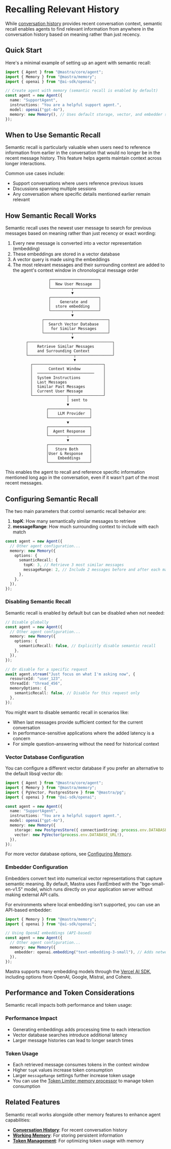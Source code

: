 # Recalling Relevant History

While [conversation history](./last-messages.mdx) provides recent conversation context, semantic recall enables agents to find relevant information from anywhere in the conversation history based on meaning rather than just recency.

## Quick Start

Here's a minimal example of setting up an agent with semantic recall:

```typescript
import { Agent } from "@mastra/core/agent";
import { Memory } from "@mastra/memory";
import { openai } from "@ai-sdk/openai";

// Create agent with memory (semantic recall is enabled by default)
const agent = new Agent({
  name: "SupportAgent",
  instructions: "You are a helpful support agent.",
  model: openai("gpt-4o"),
  memory: new Memory(), // Uses default storage, vector, and embedder settings with semantic recall enabled by default
});
```

## When to Use Semantic Recall

Semantic recall is particularly valuable when users need to reference information from earlier in the conversation that would no longer be in the recent message history. This feature helps agents maintain context across longer interactions.

Common use cases include:

- Support conversations where users reference previous issues
- Discussions spanning multiple sessions
- Any conversation where specific details mentioned earlier remain relevant

## How Semantic Recall Works

Semantic recall uses the newest user message to search for previous messages based on meaning rather than just recency or exact wording:

1. Every new message is converted into a vector representation (embedding)
2. These embeddings are stored in a vector database
3. A vector query is made using the embeddings
4. The most relevant messages and their surrounding context are added to the agent's context window in chronological message order

```text
                   ┌─────────────────────┐
                   │  New User Message   │
                   └─────────┬───────────┘
                             ▼
                   ┌─────────────────────┐
                   │    Generate and     │
                   │  store embedding    │
                   └─────────┬───────────┘
                             ▼
                ┌────────────────────────────┐
                │  Search Vector Database    │
                │   for Similar Messages     │
                └────────────┬───────────────┘
                             ▼
         ┌─────────────────────────────────────┐
         │    Retrieve Similar Messages        │
         │    and Surrounding Context          │
         └────────────────────┬────────────────┘
                              ▼
           ┌───────────────────────────────┐
           │       Context Window          │
           │  ─────────────────────────    │
           │  System Instructions          │
           │  Last Messages                │
           │  Similar Past Messages        │
           │  Current User Message         │
           └───────────────┬───────────────┘
                           │ sent to
                           ▼
                  ┌──────────────────┐
                  │    LLM Provider  │
                  └──────────────────┘
                           ▼
                  ┌──────────────────┐
                  │  Agent Response  │
                  └────────┬─────────┘
                           ▼
                  ┌──────────────────┐
                  │   Store Both     │
                  │User & Response   │
                  │    Embeddings    │
                  └──────────────────┘
```

This enables the agent to recall and reference specific information mentioned long ago in the conversation, even if it wasn't part of the most recent messages.

## Configuring Semantic Recall

The two main parameters that control semantic recall behavior are:

1. **topK**: How many semantically similar messages to retrieve
2. **messageRange**: How much surrounding context to include with each match

```typescript
const agent = new Agent({
  // Other agent configuration...
  memory: new Memory({
    options: {
      semanticRecall: {
        topK: 3, // Retrieve 3 most similar messages
        messageRange: 2, // Include 2 messages before and after each match
      },
    },
  }),
});
```

### Disabling Semantic Recall

Semantic recall is enabled by default but can be disabled when not needed:

```typescript
// Disable globally
const agent = new Agent({
  // Other agent configuration...
  memory: new Memory({
    options: {
      semanticRecall: false, // Explicitly disable semantic recall
    },
  }),
});

// Or disable for a specific request
await agent.stream("Just focus on what I'm asking now", {
  resourceId: "user_123",
  threadId: "thread_456",
  memoryOptions: {
    semanticRecall: false, // Disable for this request only
  },
});
```

You might want to disable semantic recall in scenarios like:

- When last messages provide sufficient context for the current conversation
- In performance-sensitive applications where the added latency is a concern
- For simple question-answering without the need for historical context

### Vector Database Configuration

You can configure a different vector database if you prefer an alternative to the default libsql vector db:

```typescript
import { Agent } from "@mastra/core/agent";
import { Memory } from "@mastra/memory";
import { PgVector, PostgresStore } from "@mastra/pg";
import { openai } from "@ai-sdk/openai";

const agent = new Agent({
  name: "SupportAgent",
  instructions: "You are a helpful support agent.",
  model: openai("gpt-4o"),
  memory: new Memory({
    storage: new PostgresStore({ connectionString: process.env.DATABASE_URL! }),
    vector: new PgVector(process.env.DATABASE_URL!),
  }),
});
```

For more vector database options, see [Configuring Memory](./configuring-memory.mdx).

### Embedder Configuration

Embedders convert text into numerical vector representations that capture semantic meaning. By default, Mastra uses FastEmbed with the "bge-small-en-v1.5" model, which runs directly on your application server without making external API calls.

For environments where local embedding isn't supported, you can use an API-based embedder:

```typescript
import { Memory } from "@mastra/memory";
import { openai } from "@ai-sdk/openai";

// Using OpenAI embeddings (API-based)
const agent = new Agent({
  // Other agent configuration...
  memory: new Memory({
    embedder: openai.embedding("text-embedding-3-small"), // Adds network request
  }),
});
```

Mastra supports many embedding models through the [Vercel AI SDK](https://sdk.vercel.ai/docs/ai-sdk-core/embeddings), including options from OpenAI, Google, Mistral, and Cohere.

## Performance and Token Considerations

Semantic recall impacts both performance and token usage:

### Performance Impact

- Generating embeddings adds processing time to each interaction
- Vector database searches introduce additional latency
- Larger message histories can lead to longer search times

### Token Usage

- Each retrieved message consumes tokens in the context window
- Higher `topK` values increase token consumption
- Larger `messageRange` settings further increase token usage
- You can use the [Token Limiter memory processor](./token-management.mdx) to manage token consumption

## Related Features

Semantic recall works alongside other memory features to enhance agent capabilities:

- **[Conversation History](./last-messages.mdx)**: For recent conversation history
- **[Working Memory](./working-memory.mdx)**: For storing persistent information
- **[Token Management](./token-management.mdx)**: For optimizing token usage with memory

